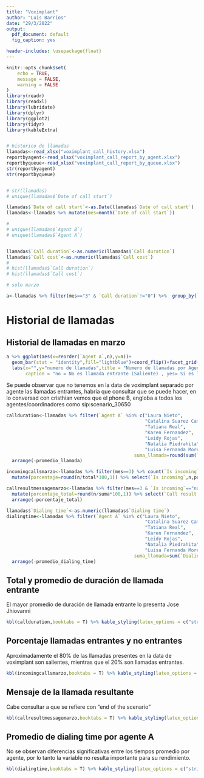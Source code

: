 ```yaml
---
title: "Voximplant"
author: "Luis Barrios"
date: "29/3/2022"
output: 
  pdf_document: default
  fig_caption: yes

header-includes: \usepackage{float}
---
```


```r
knitr::opts_chunk$set(
	echo = TRUE,
	message = FALSE,
	warning = FALSE
)
library(readr)
library(readxl)
library(lubridate)
library(dplyr)
library(ggplot2)
library(tidyr)
library(kableExtra)


# historico de llamadas
llamadas<-read_xlsx("voximplant_call_history.xlsx")
reportbyagent<-read_xlsx("voximplant_call_report_by_agent.xlsx")
reportbyqueue<-read_xlsx("voximplant_call_report_by_queue.xlsx")
str(reportbyagent)
str(reportbyqueue)


# str(llamadas)
# unique(llamadas$`Date of call start`)

llamadas$`Date of call start`<-as.Date(llamadas$`Date of call start`)
llamadas<-llamadas %>% mutate(mes=month(`Date of call start`))

# 
# unique(llamadas$`Agent B`)
# unique(llamadas$`Agent A`)


llamadas$`Call duration`<-as.numeric(llamadas$`Call duration`)
llamadas$`Call cost`<-as.numeric(llamadas$`Call cost`)
# 
# hist(llamadas$`Call duration`)
# hist(llamadas$`Call cost`)

# solo marzo

a<-llamadas %>% filter(mes=="3" & `Call duration`!="0") %>%  group_by(`Agent A`)%>%  count(`Is incoming`)

```
# Historial de llamadas


## Historial de llamadas en marzo
```r
a %>% ggplot(aes(x=reorder(`Agent A`,n),y=n))+
  geom_bar(stat = "identity",fill="lightblue")+coord_flip()+facet_grid(.~`Is incoming`)+
  labs(x="",y="numero de llamadas",title = "Numero de llamadas por Agente en mes de marzo",
       caption = "no = No es llamada entrante (Saliente) , yes= Si es llamada entrante")
```
Se puede observar que no tenemos en la data de voximplant separado por agente las llamadas entrantes, habria que consultar que se puede hacer, en lo conversad con cristhian vemos que el phone B, engloba a todos los agentes/coordinadores como sip:scenario_30650

\newpage
```r
callduration<-llamadas %>% filter(`Agent A` %in% c("Laura Nieto",
                                                   "Catalina Suarez Camero",
                                                   "Tatiana Real",
                                                   "Karen Fernandez",
                                                   "Leidy Rojas",
                                                   "Natalia Piedrahita",
                                                   "Luisa Fernanda Moreno Torres")) %>% group_by(`Agent A`) %>% summarise(promedio_llamada=round(mean(`Call duration`)/60,digits = 1),
                                               suma_llamada=round(sum(`Call duration`)/60,digits = 1)) %>%
  arrange(-promedio_llamada)

incomingcallsmarzo<-llamadas %>% filter(mes==3) %>% count(`Is incoming`) %>% mutate(total=sum(n)) %>%
  mutate(porcentaje=round(n/total*100,1)) %>% select(`Is incoming`,n,porcentaje)

callresultmessagemarzo<-llamadas %>% filter(mes==3 & `Is incoming`=="no")  %>% count(`Call result message`) %>% mutate(suma=sum(n)) %>%
  mutate(porcentaje_total=round(n/suma*100,1)) %>% select(`Call result message`,n,porcentaje_total) %>% 
  arrange(-porcentaje_total) 

llamadas$`Dialing time`<-as.numeric(llamadas$`Dialing time`)
dialingtime<-llamadas %>% filter(`Agent A` %in% c("Laura Nieto",
                                                   "Catalina Suarez Camero",
                                                   "Tatiana Real",
                                                   "Karen Fernandez",
                                                   "Leidy Rojas",
                                                   "Natalia Piedrahita",
                                                   "Luisa Fernanda Moreno Torres")) %>% group_by(`Agent A`) %>% summarise(promedio_dialing_time=round(mean(`Dialing time`),digits = 1),
                                               suma_llamada=sum(`Dialing time`)) %>%
  arrange(-promedio_dialing_time)
```

## Total y promedio de duración de llamada entrante
El mayor promedio de duración de llamada entrante lo presenta Jose Jhiovanni

```r

kbl(callduration,booktabs = T) %>% kable_styling(latex_options = c("striped","HOLD_position"),font_size = 8) %>% footnote(number = c("Valores en minutos"))
```

## Porcentaje llamadas entrantes y no entrantes
Aproximadamente el 80% de las llamadas presentes en la data de voximplant son salientes, mientras que el 20% son llamadas entrantes.
```r

kbl(incomingcallsmarzo,booktabs = T) %>% kable_styling(latex_options = c("striped","HOLD_position"))
```
## Mensaje de la llamada resultante
Cabe consultar a que se refiere con "end of the scenario"
```r

kbl(callresultmessagemarzo,booktabs = T) %>% kable_styling(latex_options = c("striped","HOLD_position"))
```

## Promedio de dialing time por agente A
No se observan diferencias significativas entre los tiempos promedio por agente, por lo tanto la variable no resulta importante para su rendimiento.
```r

kbl(dialingtime,booktabs = T) %>% kable_styling(latex_options = c("striped","HOLD_position"))
```


# 